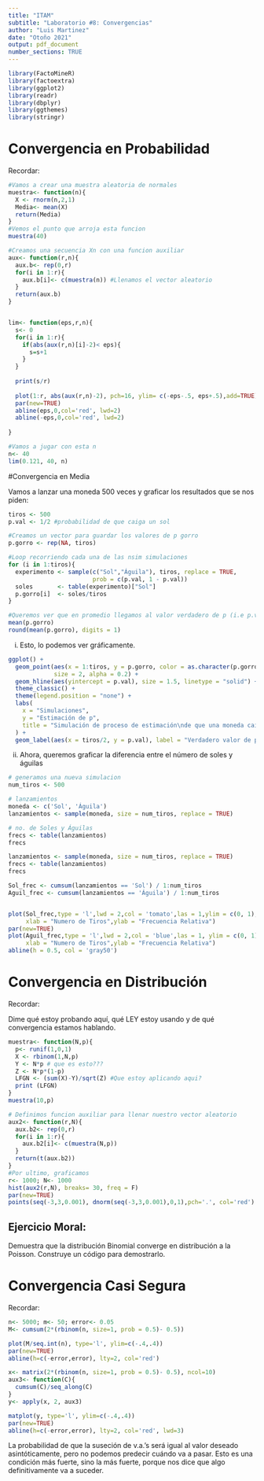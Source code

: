 ```yaml
---
title: "ITAM"
subtitle: "Laboratorio #8: Convergencias"
author: "Luis Martinez"
date: "Otoño 2021"
output: pdf_document
number_sections: TRUE
---
```



\vspace{3cm.}

\begin{center}
\includegraphics{itamlogo.png}
\end{center}

\newpage

````r
library(FactoMineR)
library(factoextra)
library(ggplot2)
library(readr)
library(dbplyr)
library(ggthemes)
library(stringr)
````


# Convergencia en Probabilidad

Recordar:

 \begin{equation*}
    lim_{n \rightarrow \infty}~ \mathbb{P}\big\{ \lvert X_{n}-X \rvert > \epsilon \big\} = 0
  \end{equation*}

```r
#Vamos a crear una muestra aleatoria de normales
muestra<- function(n){
  X <- rnorm(n,2,1)
  Media<- mean(X)
  return(Media)
}
#Vemos el punto que arroja esta funcion
muestra(40)

#Creamos una secuencia Xn con una funcion auxiliar
aux<- function(r,n){
  aux.b<- rep(0,r)
  for(i in 1:r){
    aux.b[i]<- c(muestra(n)) #Llenamos el vector aleatorio
  }
  return(aux.b)
}


lim<- function(eps,r,n){
  s<- 0
  for(i in 1:r){
    if(abs(aux(r,n)[i]-2)< eps){
      s=s+1
    }
  }
  
  print(s/r)
  
  plot(1:r, abs(aux(r,n)-2), pch=16, ylim= c(-eps-.5, eps+.5),add=TRUE)
  par(new=TRUE)
  abline(eps,0,col='red', lwd=2)
  abline(-eps,0,col='red', lwd=2)
  
}

#Vamos a jugar con esta n
n<- 40
lim(0.121, 40, n)
```


#Convergencia en Media

 \begin{equation*}
    lim_{n \rightarrow \infty}~ \mathbb{E}\big\{ \lvert X_{n}-X \rvert^{k} \big\} = 0
  \end{equation*}

Vamos a lanzar una moneda 500 veces y graficar los resultados que se nos piden: 
```r
tiros <- 500
p.val <- 1/2 #probabilidad de que caiga un sol

#Creamos un vector para guardar los valores de p gorro
p.gorro <- rep(NA, tiros)

#Loop recorriendo cada una de las nsim simulaciones
for (i in 1:tiros){
  experimento <- sample(c("Sol","Águila"), tiros, replace = TRUE, 
                        prob = c(p.val, 1 - p.val))
  soles       <- table(experimento)["Sol"]
  p.gorro[i]  <- soles/tiros
}

#Queremos ver que en promedio llegamos al valor verdadero de p (i.e p.val)
mean(p.gorro)
round(mean(p.gorro), digits = 1)
```

(i) Esto, lo podemos ver gráficamente. 

```r
ggplot() +
  geom_point(aes(x = 1:tiros, y = p.gorro, color = as.character(p.gorro)), 
             size = 2, alpha = 0.2) +
  geom_hline(aes(yintercept = p.val), size = 1.5, linetype = "solid") +
  theme_classic() +
  theme(legend.position = "none") + 
  labs(
    x = "Simulaciones",
    y = "Estimación de p",
    title = "Simulación de proceso de estimación\nde que una moneda caiga Sol"
  ) +
  geom_label(aes(x = tiros/2, y = p.val), label = "Verdadero valor de p")
```

(ii) Ahora, queremos graficar la diferencia entre el número de soles y águilas
```r
# generamos una nueva simulacion
num_tiros <- 500

# lanzamientos 
moneda <- c('Sol', 'Águila')
lanzamientos <- sample(moneda, size = num_tiros, replace = TRUE)

# no. de Soles y Águilas
frecs <- table(lanzamientos)
frecs

lanzamientos <- sample(moneda, size = num_tiros, replace = TRUE)
frecs <- table(lanzamientos)
frecs

Sol_frec <- cumsum(lanzamientos == 'Sol') / 1:num_tiros
Aguil_frec <- cumsum(lanzamientos == 'Águila') / 1:num_tiros


plot(Sol_frec,type = 'l',lwd = 2,col = 'tomato',las = 1,ylim = c(0, 1),
     xlab = "Numero de Tiros",ylab = "Frecuencia Relativa") 
par(new=TRUE)
plot(Aguil_frec,type = 'l',lwd = 2,col = 'blue',las = 1, ylim = c(0, 1),
     xlab = "Numero de Tiros",ylab = "Frecuencia Relativa") 
abline(h = 0.5, col = 'gray50')
```

# Convergencia en Distribución

Recordar: 

\begin{equation*}
    lim_{n \rightarrow \infty}~ F_{X_{n}}(x)=F_{X}(x)
\end{equation*}

Dime qué estoy probando aquí, qué LEY estoy usando y de qué convergencia estamos hablando. 


```r
muestra<- function(N,p){
  p<- runif(1,0,1)
  X <- rbinom(1,N,p)
  Y <- N*p # que es esto???
  Z <- N*p*(1-p)
  LFGN <- (sum(X)-Y)/sqrt(Z) #Que estoy aplicando aqui? 
  print (LFGN)
}
muestra(10,p)

# Definimos funcion auxiliar para llenar nuestro vector aleatorio
aux2<- function(r,N){
  aux.b2<- rep(0,r)
  for(i in 1:r){
    aux.b2[i]<- c(muestra(N,p))
  }
  return(t(aux.b2))
}
#Por ultimo, graficamos
r<- 1000; N<- 1000
hist(aux2(r,N), breaks= 30, freq = F)
par(new=TRUE)
points(seq(-3,3,0.001), dnorm(seq(-3,3,0.001),0,1),pch='.', col='red')
```

## Ejercicio Moral: 
Demuestra que la distribución Binomial converge en distribución a la Poisson. Construye un código para demostrarlo. 


# Convergencia Casi Segura

Recordar:

 \begin{equation*}
     \mathbb{P}\big\{ lim_{n \rightarrow \infty}~ X_{n}=X   \big\} = 1
  \end{equation*}

```r
n<- 5000; m<- 50; error<- 0.05
M<- cumsum(2*(rbinom(n, size=1, prob = 0.5)- 0.5))

plot(M/seq.int(n), type='l', ylim=c(-.4,.4))
par(new=TRUE)
abline(h=c(-error,error), lty=2, col='red')
```


```r
x<- matrix(2*(rbinom(n, size=1, prob = 0.5)- 0.5), ncol=10)
aux3<- function(C){
  cumsum(C)/seq_along(C)
}
y<- apply(x, 2, aux3)

matplot(y, type='l', ylim=c(-.4,.4))
par(new=TRUE)
abline(h=c(-error,error), lty=2, col='red', lwd=3)

```

La probabilidad de que la suseción de v.a.'s será igual al valor deseado asintóticamente, pero no podemos predecir cuándo va a pasar. Esto es una condición más fuerte, sino la más fuerte, porque nos dice que algo definitivamente va a suceder.